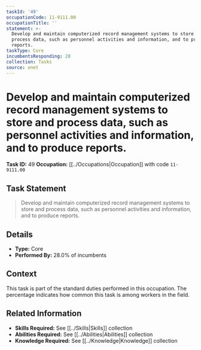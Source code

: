 ```yaml
---
taskId: '49'
occupationCode: 11-9111.00
occupationTitle: ''
statement: >-
  Develop and maintain computerized record management systems to store and
  process data, such as personnel activities and information, and to produce
  reports.
taskType: Core
incumbentsResponding: 28
collection: Tasks
source: onet
---
```

# Develop and maintain computerized record management systems to store and process data, such as personnel activities and information, and to produce reports.

**Task ID:** 49
**Occupation:** [[../Occupations|Occupation]] with code `11-9111.00`

## Task Statement

> Develop and maintain computerized record management systems to store and process data, such as personnel activities and information, and to produce reports.

## Details

- **Type:** Core
- **Performed By:** 28.0% of incumbents

## Context

This task is part of the standard duties performed in this occupation. The percentage indicates how common this task is among workers in the field.

## Related Information

- **Skills Required:** See [[../Skills|Skills]] collection
- **Abilities Required:** See [[../Abilities|Abilities]] collection
- **Knowledge Required:** See [[../Knowledge|Knowledge]] collection
